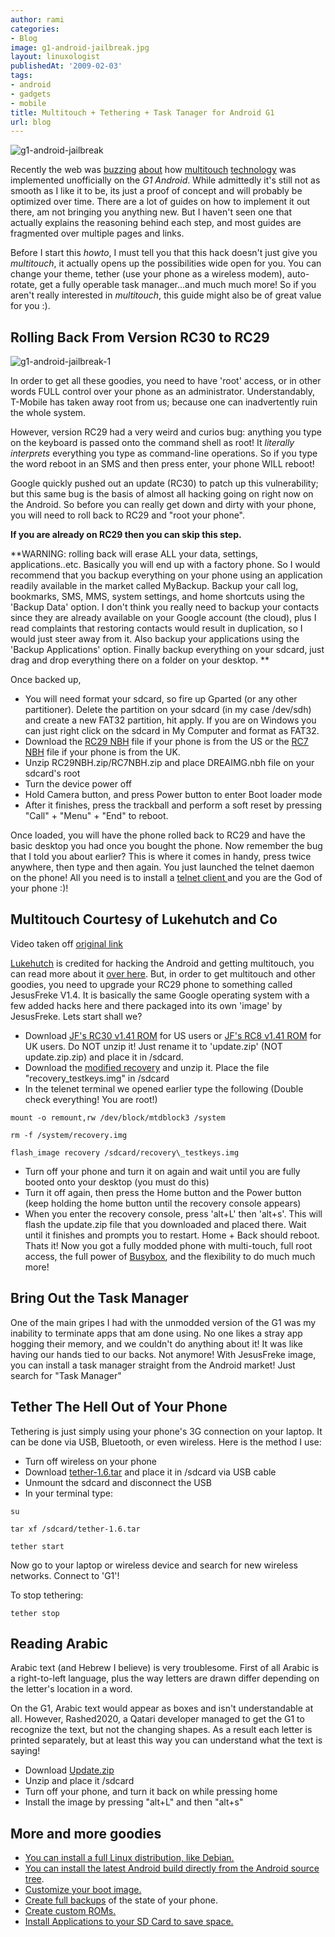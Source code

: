 ```yaml
---
author: rami
categories:
- Blog
image: g1-android-jailbreak.jpg
layout: linuxologist
publishedAt: '2009-02-03'
tags:
- android
- gadgets
- mobile
title: Multitouch + Tethering + Task Tanager for Android G1
url: blog
---
```


![g1-android-jailbreak](/assets/images/content/blog/g1-android-jailbreak.jpg)

Recently the web was [buzzing](http://i.gizmodo.com/5139087/multitouch-implemented-on-g1-android-unofficially) [about](http://www.engadget.com/2009/01/25/get-your-hack-on-unofficial-multi-touch-support-released-for-an/) how [multitouch](http://www.talkandroid.com/556-android-g1-multitouch/) [technology](http://androidcommunity.com/multitouch-hack-for-t-mobile-g1-video-demo-20090126/) was implemented unofficially on the *G1 Android*. While admittedly it's still not as smooth as I like it to be, its just a proof of concept and will probably be optimized over time. There are a lot of guides on how to implement it out there, am not bringing you anything new. But I haven't seen one that actually explains the reasoning behind each step, and most guides are fragmented over multiple pages and links.

Before I start this *howto*, I must tell you that this hack doesn't just give you *multitouch*, it actually opens up the possibilities wide open for you. You can change your theme, tether (use your phone as a wireless modem), auto-rotate, get a fully operable task manager...and much much more! So if you aren't really interested in *multitouch*, this guide might also be of great value for you :).

## Rolling Back From Version RC30 to RC29

![g1-android-jailbreak-1](/assets/images/content/blog/g1-android-jailbreak-2.jpg)

In order to get all these goodies, you need to have 'root' access, or in other words FULL control over your phone as an administrator. Understandably, T-Mobile has taken away root from us; because one can inadvertently ruin the whole system.

However, version RC29 had a very weird and curios bug: anything you type on the keyboard is passed onto the command shell as root! It *literally interprets* everything you type as command-line operations. So if you type the word reboot in an SMS and then press enter, your phone WILL reboot! 

Google quickly pushed out an update (RC30) to patch up this vulnerability; but this same bug is the basis of almost all hacking going on right now on the Android. So before you can really get down and dirty with your phone, you will need to roll back to RC29 and "root your phone".

**If you are already on RC29 then you can skip this step.**

**WARNING: rolling back will erase ALL your data, settings, applications..etc. Basically you will end up with a factory phone. So I would recommend that you backup everything on your phone using an application readily available in the market called MyBackup. Backup your call log, bookmarks, SMS, MMS, system settings, and home shortcuts using the 'Backup Data' option. I don't think you really need to backup your contacts since they are already available on your Google account (the cloud), plus I read complaints that restoring contacts would result in duplication, so I would just steer away from it. Also backup your applications using the 'Backup Applications' option. Finally backup everything on your sdcard, just drag and drop everything there on a folder on your desktop. **

Once backed up,

* You will need format your sdcard, so fire up Gparted (or any other partitioner). Delete the partition on your sdcard (in my case /dev/sdh) and create a new FAT32 partition, hit apply.  If you are on Windows you can just right click on the sdcard in My Computer and format as FAT32.
* Download the [RC29 NBH](http://android-dls.com/files/upload/DREAIMG.nbh "http://android-dls.com/files/upload/DREAIMG.nbh") file if your phone is from the US or the [RC7 NBH](http://android-dls.com/files/upload/uk/DREAIMG.NBH "http://android-dls.com/files/upload/uk/DREAIMG.NBH") file if your phone is from the UK.
* Unzip RC29NBH.zip/RC7NBH.zip and place DREAIMG.nbh file on your sdcard's root
* Turn the device power off
* Hold Camera button, and press Power button to enter Boot loader mode
* After it finishes, press the trackball and perform a soft reset by pressing "Call" + "Menu" + "End" to reboot.

Once loaded, you will have the phone rolled back to RC29 and have the basic desktop you had once you bought the phone. Now remember the bug that I told you about earlier? This is where it comes in handy, press twice anywhere, then type and then again. You just launched the telnet daemon on the phone! All you need is to install a [telnet client ](http://android-dls.com/files/apps/Telnet.apk)and you are the God of your phone :)!

## Multitouch Courtesy of Lukehutch and Co

Video taken off [original link](https://www.youtube.com/watch?v=2ZEshnuQcno)

[Lukehutch](http://lukehutch.wordpress.com) is credited for hacking the Android and getting multitouch, you can read more about it [over here](http://lukehutch.wordpress.com/2009/01/25/get-multi-touch-support-on-your-t-mobile-g1-today/). But, in order to get multitouch and other goodies, you need to upgrade your RC29 phone to something called JesusFreke V1.4\. It is basically the same Google operating system with a few added hacks here and there packaged into its own 'image' by JesusFreke. Lets start shall we?

* Download [JF's RC30 v1.41 ROM](http://android-dls.com/files/jf/v1.41/JFv1.41_RC30.zip "http://android-dls.com/files/jf/v1.41/JFv1.41_RC30.zip") for US users or [JF's RC8 v1.41 ROM](http://android-dls.com/files/jf/v1.41/JFv1.41_RC8.zip "http://android-dls.com/files/jf/v1.41/JFv1.41_RC8.zip") for UK users. Do NOT unzip it! Just rename it to 'update.zip' (NOT update.zip.zip) and place it in /sdcard.
* Download the [modified recovery](http://android-dls.com/files/jf/AndroidMod.zip "http://android-dls.com/files/jf/AndroidMod.zip") and unzip it. Place the file "recovery\_testkeys.img" in /sdcard
* In the telenet terminal we opened earlier type the following (Double check everything! You are root!)

`mount -o remount,rw /dev/block/mtdblock3 /system` 

`rm -f /system/recovery.img` 

`flash_image recovery /sdcard/recovery\_testkeys.img`

* Turn off your phone and turn it on again and wait until you are fully booted onto your desktop (you must do this)
* Turn it off again, then press the Home button and the Power button (keep holding the home button until the recovery console appears)
* When you enter the recovery console, press 'alt+L' then 'alt+s'. This will flash the update.zip file that you downloaded and placed there. Wait until it finishes and prompts you to restart. Home + Back should reboot.
Thats it! Now you got a fully modded phone with multi-touch, full root access, the full power of [Busybox](http://en.wikipedia.org/wiki/BusyBox), and the flexibility to do much much more!

## Bring Out the Task Manager

One of the main gripes I had with the unmodded version of the G1 was my inability to terminate apps that am done using. No one likes a stray app hogging their memory, and we couldn't do anything about it! It was like having our hands tied to our backs. Not anymore! With JesusFreke image, you can install a task manager straight from the Android market! Just search for "Task Manager"

## Tether The Hell Out of Your Phone

Tethering is just simply using your phone's 3G connection on your laptop. It can be done via USB, Bluetooth, or even wireless. Here is the method I use:
* Turn off wireless on your phone
* Download [tether-1.6.tar](http://www.parrothd.com/tether-1.6.tar) and place it in /sdcard via USB cable
* Unmount the sdcard and disconnect the USB
* In your terminal type:

`su` 

`tar xf /sdcard/tether-1.6.tar` 

`tether start` 

Now go to your laptop or wireless device and search for new wireless networks. Connect to 'G1'!

To stop tethering: 

`tether stop`

## Reading Arabic

Arabic text (and Hebrew I believe) is very troublesome. First of all Arabic is a right-to-left language, plus the way letters are drawn differ depending on the letter's location in a word.

On the G1, Arabic text would appear as boxes and isn't understandable at all. However, Rashed2020, a Qatari developer managed to get the G1 to recognize the text, but not the changing shapes. As a result each letter is printed separately, but at least this way you can understand what the text is saying!

* Download [Update.zip](http://www.2shared.com/file/4721532/c336ef8d/update.html)
* Unzip and place it /sdcard
* Turn off your phone, and turn it back on while pressing home
* Install the image by pressing "alt+L" and then "alt+s"

## More and more goodies

* [You can install a full Linux distribution, like Debian.](http://www.saurik.com/id/10)
* [You can install the latest Android build directly from the Android source tree](http://www.koushikdutta.com/2008/12/building-android-source-and-deploying.html).
* [Customize your boot image.](http://forum.xda-developers.com/showthread.php?t=456071)
* [Create full backups](http://forum.xda-developers.com/showthread.php?t=459830) of the state of your phone.
* [Create custom ROMs.](http://forum.xda-developers.com/showthread.php?t=466174)
* [Install Applications to your SD Card to save space.](http://forum.xda-developers.com/showthread.php?t=462882)